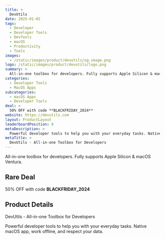 ```yaml
---
title: >
  DevUtils
date: 2025-01-02
tags:
  - Developer
  - Developer Tools
  - DevTools
  - macOS
  - Productivity
  - Tools
images:
  - /static/images/product/devutils/og-image.png
logo: /static/images/product/devutils/logo.png
summary: >
  All-in-one toolbox for developers. Fully supports Apple Silicon & macOS Ventura.
categories:
  - Developer Tools
  - MacOS Apps
subcategories:
  - macOS Apps
  - Developer Tools
deal: >
  50% OFF with code **BLACKFRIDAY_2024**
website: https://devutils.com
layout: ProductLayout
leaderboardPosition: 8
metaDescription: >
  Powerful developer tools to help you with your everyday tasks. Native macOS app, work offline, and respect your data.
metaTitle: >
  DevUtils - All-in-one Toolbox for Developers
---
```

All-in-one toolbox for developers. Fully supports Apple Silicon & macOS Ventura.

## Rare Deal

50% OFF with code **BLACKFRIDAY_2024**

## Product Details

DevUtils - All-in-one Toolbox for Developers

Powerful developer tools to help you with your everyday tasks. Native macOS app, work offline, and respect your data.
